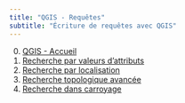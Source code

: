 ```yaml
---
title: "QGIS - Requêtes"
subtitle: "Écriture de requêtes avec QGIS"
---
```


0. [QGIS - Accueil](..)
1. [Recherche par valeurs d'attributs](requetes-01-attributs.qmd)
1. [Recherche par localisation](requetes-02-localisation.qmd)
1. [Recherche topologique avancée](requetes-03-recherche-topologie-avancee.qmd)
1. [Recherche dans carroyage](requetes-04-recherche-carroyage.qmd)
